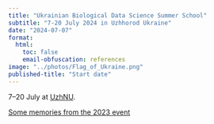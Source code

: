 ```yaml
---
title: "Ukrainian Biological Data Science Summer School"
subtitle: "7-20 July 2024 in Uzhhorod Ukraine"
date: "2024-07-07"
format:
  html:
    toc: false
    email-obfuscation: references
image: "../photos/Flag_of_Ukraine.png"
published-title: "Start date"
---
```


7--20 July at [UzhNU](https://www.uzhnu.edu.ua/).


[Some memories from the 2023 event](../posts/2023-08-onbds3.html)